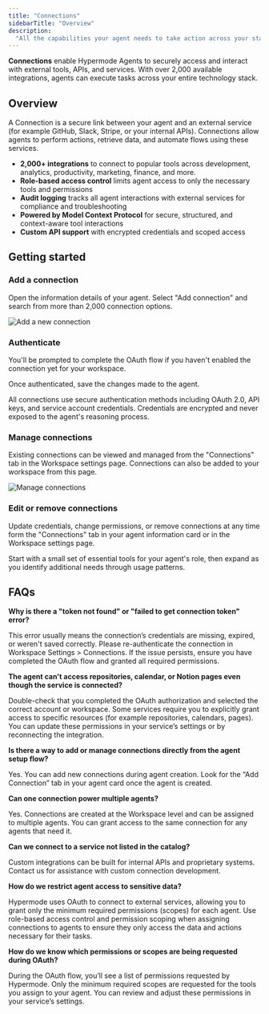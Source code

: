 ```yaml
---
title: "Connections"
sidebarTitle: "Overview"
description:
  "All the capabilities your agent needs to take action across your stack"
---
```


**Connections** enable Hypermode Agents to securely access and interact with
external tools, APIs, and services. With over 2,000 available integrations,
agents can execute tasks across your entire technology stack.

## Overview

A Connection is a secure link between your agent and an external service (for
example GitHub, Slack, Stripe, or your internal APIs). Connections allow agents
to perform actions, retrieve data, and automate flows using these services.

- **2,000+ integrations** to connect to popular tools across development,
  analytics, productivity, marketing, finance, and more.
- **Role-based access control** limits agent access to only the necessary tools
  and permissions
- **Audit logging** tracks all agent interactions with external services for
  compliance and troubleshooting
- **Powered by Model Context Protocol** for secure, structured, and
  context-aware tool interactions
- **Custom API support** with encrypted credentials and scoped access

## Getting started

### Add a connection

Open the information details of your agent. Select "Add connection" and search
from more than 2,000 connection options.

![Add a new connection](/images/agents/connections-sidebar.png)

### Authenticate

You'll be prompted to complete the OAuth flow if you haven't enabled the
connection yet for your workspace.

Once authenticated, save the changes made to the agent.

<Note>
  All connections use secure authentication methods including OAuth 2.0, API
  keys, and service account credentials. Credentials are encrypted and never
  exposed to the agent's reasoning process.
</Note>

### Manage connections

Existing connections can be viewed and managed from the "Connections" tab in the
Workspace settings page. Connections can also be added to your workspace from
this page.

![Manage connections](/images/agents/connections-manage.png)

### Edit or remove connections

Update credentials, change permissions, or remove connections at any time form
the "Connections" tab in your agent information card or in the Workspace
settings page.

<Tip>
  Start with a small set of essential tools for your agent's role, then expand
  as you identify additional needs through usage patterns.
</Tip>

## FAQs

**Why is there a "token not found" or "failed to get connection token" error?**

This error usually means the connection’s credentials are missing, expired, or
weren't saved correctly. Please re-authenticate the connection in Workspace
Settings > Connections. If the issue persists, ensure you have completed the
OAuth flow and granted all required permissions.

**The agent can't access repositories, calendar, or Notion pages even though the
service is connected?**

Double-check that you completed the OAuth authorization and selected the correct
account or workspace. Some services require you to explicitly grant access to
specific resources (for example repositories, calendars, pages). You can update
these permissions in your service’s settings or by reconnecting the integration.

**Is there a way to add or manage connections directly from the agent setup
flow?**

Yes. You can add new connections during agent creation. Look for the “Add
Connection” tab in your agent card once the agent is created.

**Can one connection power multiple agents?**

Yes. Connections are created at the Workspace level and can be assigned to
multiple agents. You can grant access to the same connection for any agents that
need it.

**Can we connect to a service not listed in the catalog?**

Custom integrations can be built for internal APIs and proprietary systems.
Contact us for assistance with custom connection development.

**How do we restrict agent access to sensitive data?**

Hypermode uses OAuth to connect to external services, allowing you to grant only
the minimum required permissions (scopes) for each agent. Use role-based access
control and permission scoping when assigning connections to agents to ensure
they only access the data and actions necessary for their tasks.

**How do we know which permissions or scopes are being requested during OAuth?**

During the OAuth flow, you’ll see a list of permissions requested by Hypermode.
Only the minimum required scopes are requested for the tools you assign to your
agent. You can review and adjust these permissions in your service’s settings.
